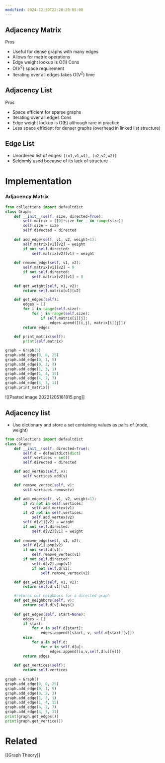 ```yaml
---
modified: 2024-12-30T22:20:20-05:00
---
```

## Adjacency Matrix

Pros

- Useful for dense graphs with many edges
- Allows for matrix operations
- Edge weight lookup is O(1)
  Cons
- O($V^2$) space requirement
- Iterating over all edges takes O($V^2$) time

## Adjacency List

Pros

- Space efficient for sparse graphs
- Iterating over all edges
  Cons
- Edge weight lookup is O(E) although rare in practice
- Less space efficient for denser graphs (overhead in linked list structure)

## Edge List

- Unordered list of edges: `[(u1,v1,w1), (u2,v2,w2)]`
- Seldomly used because of its lack of structure

# Implementation

### Adjacency Matrix

```python
from collections import defaultdict
class Graph:
	def __init__(self, size, directed=True):
		self.matrix = [[0]*size for _ in range(size)]
		self.size = size
		self.directed = directed
	
	def add_edge(self, v1, v2, weight=1):
		self.matrix[v1][v2] = weight
		if not self.directed:
			self.matrix[v2][v1] = weight
		
	def remove_edge(self, v1, v2):
		self.matrix[v1][v2] = 0
		if not self.directed:
			self.matrix[v2][v1] = 0
			
	def get_weight(self, v1, v2):
		return self.matrix[u1][u2]

	def get_edges(self):
		edges = []
		for i in range(self.size):
			for j in range(self.size):
				if self.matrix[i][j]:
					edges.apend([(i,j), matrix[i][j]])
		return edges
		
	def print_matrix(self):
	    print(self.matrix)

graph = Graph(5)
graph.add_edge(0, 0, 25)
graph.add_edge(0, 1, 5)
graph.add_edge(0, 2, 3)
graph.add_edge(1, 3, 1)
graph.add_edge(1, 4, 15)
graph.add_edge(4, 2, 7)
graph.add_edge(4, 3, 11)
graph.print_matrix()
```

!\[[Pasted image 20221205181815.png]\]

## Adjacency list

- Use dictionary and store a set containing values as pairs of (node, weight)

```python
from collections import defaultdict
class Graph:
	def __init__(self, directed=True):
		self.d = defaultdict(dict)
		self.vertices = set()
		self.directed = directed

	def add_vertex(self, v):
		self.vertices.add(v)

	def remove_vertex(self, v):
		self.vertices.remove(v)

	def add_edge(self, v1, v2, weight=1):
		if v1 not in self.vertices:
			self.add_vertex(v1)
		if v2 not in self.vertices:
			self.add_vertex(v2)
		self.d[v1][v2] = weight
		if not self.directed:
			self.d[v2][v1] = weight
		
	def remove_edge(self, v1, v2):
		self.d[v1].pop(v2)
		if not self.d[v1]:
			self.remove_vertex(v1)
		if not self.directed:
			self.d[v2].pop(v1)
			if not self.d[v2]:
				self.remove_vertex(v2)

	def get_weight(self, v1, v2):
		return self.d[v1][v2]

	#returns out neighbors for a directed graph
	def get_neighbors(self, v):
		return self.d[v].keys()
		
	def get_edges(self, start=None):
		edges = []
		if start:
			for v in self.d[start]:
				edges.append([start, v, self.d[start][v]])
		else:
			for u in self.d:
			    for v in self.d[u]:
			        edges.append([u,v,self.d[u][v]])
		return edges
	
	def get_vertices(self):
	    return self.vertices
		
graph = Graph()
graph.add_edge(0, 0, 25)
graph.add_edge(0, 1, 5)
graph.add_edge(0, 2, 3)
graph.add_edge(1, 3, 1)
graph.add_edge(1, 4, 15)
graph.add_edge(4, 2, 7)
graph.add_edge(4, 3, 11)
print(graph.get_edges())
print(graph.get_vertice())
```

# Related

\[[Graph Theory]\]
